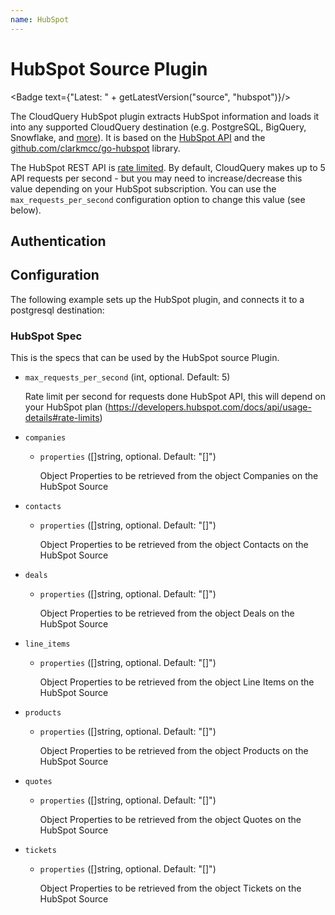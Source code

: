 ```yaml
---
name: HubSpot
---
```

# HubSpot Source Plugin


<Badge text={"Latest: " + getLatestVersion("source", "hubspot")}/>

The CloudQuery HubSpot plugin extracts HubSpot information and loads it into any supported CloudQuery destination (e.g. PostgreSQL, BigQuery, Snowflake, and [more](/docs/plugins/destinations/overview)). It is based on the [HubSpot API](https://developers.hubspot.com/docs/api/overview) and the [github.com/clarkmcc/go-hubspot](https://github.com/clarkmcc/go-hubspot) library.

<Callout type="warning">

The HubSpot REST API is [rate limited](https://developers.hubspot.com/docs/api/usage-details#rate-limits).
By default, CloudQuery makes up to 5 API requests per second - but you may need to increase/decrease this value depending on your HubSpot subscription.
You can use the `max_requests_per_second` configuration option to change this value (see below).

</Callout>

## Authentication

<Authentication/>

## Configuration

The following example sets up the HubSpot plugin, and connects it to a postgresql destination:

<Configuration/>

### HubSpot Spec

This is the specs that can be used by the HubSpot source Plugin.

- `max_requests_per_second` (int, optional. Default: 5)

  Rate limit per second for requests done HubSpot API, this will depend on your HubSpot plan (https://developers.hubspot.com/docs/api/usage-details#rate-limits)

- `companies`
  - `properties` ([]string, optional. Default: "[]")

    Object Properties to be retrieved from the object Companies on the HubSpot Source

- `contacts`
  - `properties` ([]string, optional. Default: "[]")

    Object Properties to be retrieved from the object Contacts on the HubSpot Source

- `deals`
  - `properties` ([]string, optional. Default: "[]")

    Object Properties to be retrieved from the object Deals on the HubSpot Source

- `line_items`
  - `properties` ([]string, optional. Default: "[]")

    Object Properties to be retrieved from the object Line Items on the HubSpot Source

- `products`
  - `properties` ([]string, optional. Default: "[]")

    Object Properties to be retrieved from the object Products on the HubSpot Source

- `quotes`
  - `properties` ([]string, optional. Default: "[]")

    Object Properties to be retrieved from the object Quotes on the HubSpot Source

- `tickets`
  - `properties` ([]string, optional. Default: "[]")

    Object Properties to be retrieved from the object Tickets on the HubSpot Source
